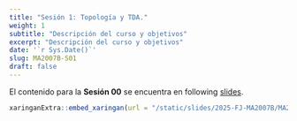 ```yaml
---
title: "Sesión 1: Topología y TDA."
weight: 1
subtitle: "Descripción del curso y objetivos"
excerpt: "Descripción del curso y objetivos"
date: '`r Sys.Date()`'
slug: MA2007B-S01
draft: false
---
```



El contenido para la **Sesión 00** se encuentra en following [slides](/static/slides/2025-FJ-MA2007B/MA2007B-sesion-01).

```r
xaringanExtra::embed_xaringan(url = "/static/slides/2025-FJ-MA2007B/MA2007B-sesion-01", ratio = "4:3")
```